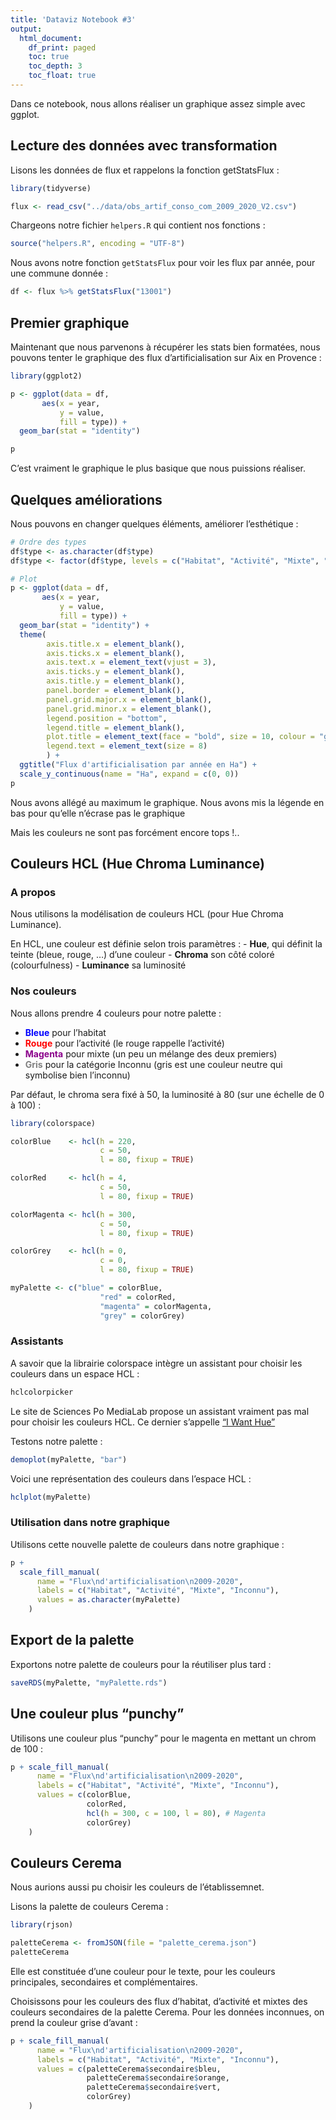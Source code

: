 ```yaml
---
title: 'Dataviz Notebook #3'
output:
  html_document:
    df_print: paged
    toc: true
    toc_depth: 3
    toc_float: true
---
```

Dans ce notebook, nous allons réaliser un graphique assez simple avec ggplot.

## Lecture des données avec transformation

Lisons les données de flux et rappelons la fonction getStatsFlux :
```r
library(tidyverse)

flux <- read_csv("../data/obs_artif_conso_com_2009_2020_V2.csv")
```

Chargeons notre fichier `helpers.R` qui contient nos fonctions :
```r
source("helpers.R", encoding = "UTF-8")
```

Nous avons notre fonction `getStatsFlux` pour voir les flux par année, pour une commune donnée :
```r
df <- flux %>% getStatsFlux("13001")
```

## Premier graphique
Maintenant que nous parvenons à récupérer les stats bien formatées, nous pouvons tenter le graphique des flux d'artificialisation sur Aix en Provence :

```r
library(ggplot2)

p <- ggplot(data = df, 
       aes(x = year, 
           y = value,
           fill = type)) +
  geom_bar(stat = "identity")

p
```
C'est vraiment le graphique le plus basique que nous puissions réaliser.

## Quelques améliorations
Nous pouvons en changer quelques éléments, améliorer l'esthétique :

```r
# Ordre des types
df$type <- as.character(df$type)
df$type <- factor(df$type, levels = c("Habitat", "Activité", "Mixte", "Inconnu"))

# Plot
p <- ggplot(data = df, 
       aes(x = year, 
           y = value,
           fill = type)) +
  geom_bar(stat = "identity") +
  theme(
        axis.title.x = element_blank(),
        axis.ticks.x = element_blank(),
        axis.text.x = element_text(vjust = 3),
        axis.ticks.y = element_blank(),
        axis.title.y = element_blank(),
        panel.border = element_blank(),
        panel.grid.major.x = element_blank(),
        panel.grid.minor.x = element_blank(),
        legend.position = "bottom",
        legend.title = element_blank(),
        plot.title = element_text(face = "bold", size = 10, colour = "grey60"),
        legend.text = element_text(size = 8)
        ) +
  ggtitle("Flux d'artificialisation par année en Ha") + 
  scale_y_continuous(name = "Ha", expand = c(0, 0))
p
```
Nous avons allégé au maximum le graphique. Nous avons mis la légende en bas pour qu'elle n'écrase pas le graphique

Mais les couleurs ne sont pas forcément encore tops !..

## Couleurs HCL (Hue Chroma Luminance)
### A propos
Nous utilisons la modélisation de couleurs HCL (pour Hue Chroma Luminance).

En HCL, une couleur est définie selon trois paramètres :
- **Hue**, qui définit la teinte (bleue, rouge, ...) d'une couleur
- **Chroma** son côté coloré (colourfulness)
- **Luminance** sa luminosité

### Nos couleurs
Nous allons prendre 4 couleurs pour notre palette :

- <span style="color:blue;font-weight:700;">Bleue</span> pour l'habitat
- <span style="color:red;font-weight:700;">Rouge</span> pour l'activité (le rouge rappelle l'activité)
- <span style="color:darkmagenta;font-weight:700;">Magenta</span> pour mixte (un peu un mélange des deux premiers)
- <span style="color:grey;font-weight:700;">Gris</span> pour la catégorie Inconnu (gris est une couleur neutre qui symbolise bien l'inconnu)

Par défaut, le chroma sera fixé à 50, la luminosité à 80 (sur une échelle de 0 à 100) :
```r
library(colorspace)

colorBlue    <- hcl(h = 220,
                    c = 50, 
                    l = 80, fixup = TRUE)

colorRed     <- hcl(h = 4, 
                    c = 50, 
                    l = 80, fixup = TRUE)

colorMagenta <- hcl(h = 300, 
                    c = 50, 
                    l = 80, fixup = TRUE)

colorGrey    <- hcl(h = 0, 
                    c = 0, 
                    l = 80, fixup = TRUE)

myPalette <- c("blue" = colorBlue,
                    "red" = colorRed,
                    "magenta" = colorMagenta,
                    "grey" = colorGrey)
```

### Assistants
A savoir que la librairie colorspace intègre un assistant pour choisir les couleurs dans un espace HCL :
```r
hclcolorpicker
```

Le site de Sciences Po MediaLab propose un assistant vraiment pas mal pour choisir les couleurs HCL. Ce dernier s'appelle ["I Want Hue"](https://medialab.github.io/iwanthue/)

Testons notre palette :
```r
demoplot(myPalette, "bar")
```
Voici une représentation des couleurs dans l'espace HCL :
```r
hclplot(myPalette)
```

### Utilisation dans notre graphique
Utilisons cette nouvelle palette de couleurs dans notre graphique :

```r
p +
  scale_fill_manual(
      name = "Flux\nd'artificialisation\n2009-2020",
      labels = c("Habitat", "Activité", "Mixte", "Inconnu"),
      values = as.character(myPalette)
    )
```

## Export de la palette
Exportons notre palette de couleurs pour la réutiliser plus tard :
```r
saveRDS(myPalette, "myPalette.rds")
```

## Une couleur plus "punchy"
Utilisons une couleur plus "punchy" pour le magenta en mettant un chrom de 100 :
```r
p + scale_fill_manual(
      name = "Flux\nd'artificialisation\n2009-2020",
      labels = c("Habitat", "Activité", "Mixte", "Inconnu"),
      values = c(colorBlue, 
                 colorRed, 
                 hcl(h = 300, c = 100, l = 80), # Magenta
                 colorGrey)
    )

```

## Couleurs Cerema
Nous aurions aussi pu choisir les couleurs de l'établissemnet.

Lisons la palette de couleurs Cerema :
```r
library(rjson)

paletteCerema <- fromJSON(file = "palette_cerema.json")
paletteCerema
```

Elle est constituée d'une couleur pour le texte, pour les couleurs principales, secondaires et complémentaires.

Choisissons pour les couleurs des flux d'habitat, d'activité et mixtes des couleurs secondaires de la palette Cerema. Pour les données inconnues, on prend la couleur grise d'avant :
```r
p + scale_fill_manual(
      name = "Flux\nd'artificialisation\n2009-2020",
      labels = c("Habitat", "Activité", "Mixte", "Inconnu"),
      values = c(paletteCerema$secondaire$bleu, 
                 paletteCerema$secondaire$orange, 
                 paletteCerema$secondaire$vert,
                 colorGrey)
    )

```
